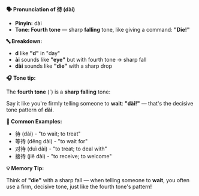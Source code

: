 **🗣️ Pronunciation of 待 (dài)**

- **Pinyin:** dài
- **Tone: Fourth tone** — sharp **falling** tone, like giving a command: **"Die!"**

**🔤 Breakdown:**

- **d** like **"d"** in "day"
- **ài** sounds like **"eye"** but with fourth tone → sharp fall
- **dài** sounds like **"die"** with a sharp drop

**🎧 Tone tip:**

The **fourth tone** (ˋ) is a **sharp falling** tone:

Say it like you're firmly telling someone to **wait**: **"dài!"** — that's the decisive tone pattern
of **dài**.

**📝 Common Examples:**

- 待 (dài) - "to wait; to treat"
- 等待 (děng dài) - "to wait for"
- 对待 (duì dài) - "to treat; to deal with"
- 接待 (jiē dài) - "to receive; to welcome"

**💡 Memory Tip:**

Think of **"die"** with a sharp fall — when telling someone to **wait**, you often use a firm,
decisive tone, just like the fourth tone's pattern!
